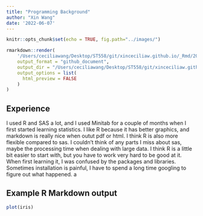 ```yaml
---
title: "Programming Background"
author: "Xin Wang"
date: '2022-06-07'
---
```


```r
knitr::opts_chunk$set(echo = TRUE, fig.path="../images/")
```

```r
rmarkdown::render(
    '/Users/ceciliawang/Desktop/ST558/git/xinceciliaw.github.io/_Rmd/2022-06-07-second-blog-post.Rmd', 
    output_format = "github_document",
    output_dir = "/Users/ceciliawang/Desktop/ST558/git/xinceciliaw.github.io/_posts",
    output_options = list(
      html_preview = FALSE
    )
)
```


## Experience

I used R and SAS a lot, and I used Minitab for a couple of months when I first started learning statistics. I like R because it has better graphics, and markdown is really nice when outut pdf or html. I think R is also more flexible compared to sas. I couldn't think of any parts I miss about sas, maybe the processing time when dealing with large data. I think R is a little bit easier to start with, but you have to work very hard to be good at it. When first learning it, I was confused by the packages and libraries. Sometimes installation is painful, I have to spend a long time googling to figure out what happened. a

## Example R Markdown output

```r
plot(iris)
```

